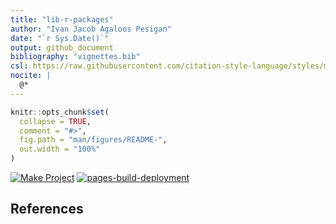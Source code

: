 ```yaml
---
title: "lib-r-packages"
author: "Ivan Jacob Agaloos Pesigan"
date: "`r Sys.Date()`"
output: github_document
bibliography: "vignettes.bib"
csl: https://raw.githubusercontent.com/citation-style-language/styles/master/apa.csl
nocite: |
  @*
---
```


<!-- README.md is generated from .setup/readme/README.Rmd. Please edit that file -->

```r
knitr::opts_chunk$set(
  collapse = TRUE,
  comment = "#>",
  fig.path = "man/figures/README-",
  out.width = "100%"
)
```

<!-- badges: start -->
[![Make Project](https://github.com/ijapesigan/lib-r-packages/actions/workflows/make.yml/badge.svg)](https://github.com/ijapesigan/lib-r-packages/actions/workflows/make.yml)
[![pages-build-deployment](https://github.com/ijapesigan/lib-r-packages/actions/workflows/pages/pages-build-deployment/badge.svg)](https://github.com/ijapesigan/lib-r-packages/actions/workflows/pages/pages-build-deployment)
<!-- badges: end -->

## References
